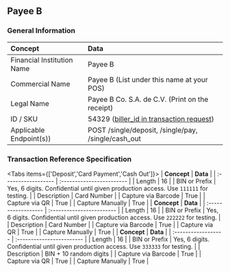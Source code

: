 
## Payee B

### General Information

| **Concept**                | **Data**                                                                                  |
| :------------------------- | :---------------------------------------------------------------------------------------- |
| Financial Institution Name | Payee B                                                                                   |
| Commercial Name            | Payee B (List under this name at your POS)                                                |
| Legal Name                 | Payee B Co. S.A. de C.V. (Print on the receipt)                                           |
| ID / SKU                   | 54329 ([biller_id in transaction request](/API-reference/endpoints#create-a-transaction)) |
| Applicable Endpoint(s))    | POST /single/deposit, /single/pay, /single/cash_out                                                                      |

### Transaction Reference Specification

<Tabs items={['Deposit','Card Payment','Cash Out']}>
  <Tab>
  | **Concept**         | **Data**                  |
| :------------------ | :------------------------ |
| Length              | 16                        |
| BIN or Prefix       | Yes, 6 digits. Confidential until given production access. Use `111111` for testing.                      |
| Description         | Card Number |
| Capture via Barcode | True                      |
| Capture via QR      | True                      |
| Capture Manually    | True                      |
  </Tab>
  <Tab>
  | **Concept**         | **Data**                  |
| :------------------ | :------------------------ |
| Length              | 16                        |
| BIN or Prefix       | Yes, 6 digits. Confidential until given production access. Use `222222` for testing.                        |
| Description         | Card Number |
| Capture via Barcode | True                      |
| Capture via QR      | True                      |
| Capture Manually    | True                      |
  </Tab>
  <Tab>
  | **Concept**         | **Data**                  |
| :------------------ | :------------------------ |
| Length              | 16                        |
| BIN or Prefix       | Yes, 6 digits. Confidential until given production access. Use `333333` for testing.                         |
| Description         | BIN + 10 random digits |
| Capture via Barcode | True                      |
| Capture via QR      | True                      |
| Capture Manually    | True                      |
  </Tab>
</Tabs>
